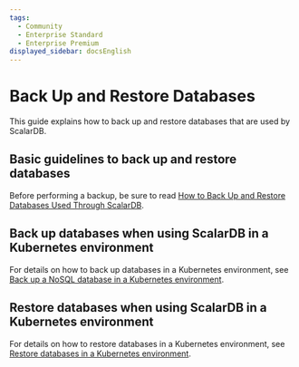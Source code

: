 ```yaml
---
tags:
  - Community
  - Enterprise Standard
  - Enterprise Premium
displayed_sidebar: docsEnglish
---
```


# Back Up and Restore Databases

This guide explains how to back up and restore databases that are used by ScalarDB.

## Basic guidelines to back up and restore databases

Before performing a backup, be sure to read [How to Back Up and Restore Databases Used Through ScalarDB](backup-restore.mdx).

## Back up databases when using ScalarDB in a Kubernetes environment

For details on how to back up databases in a Kubernetes environment, see [Back up a NoSQL database in a Kubernetes environment](scalar-kubernetes/BackupNoSQL.mdx).

## Restore databases when using ScalarDB in a Kubernetes environment

For details on how to restore databases in a Kubernetes environment, see [Restore databases in a Kubernetes environment](scalar-kubernetes/RestoreDatabase.mdx).
